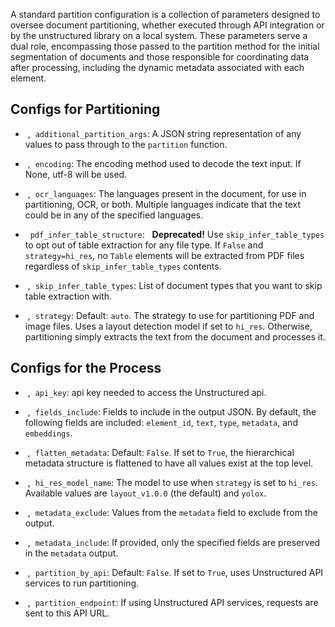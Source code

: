A standard partition configuration is a collection of parameters designed to oversee document partitioning, whether executed through API integration or by the unstructured library on a local system. These parameters serve a dual role, encompassing those passed to the partition method for the initial segmentation of documents and those responsible for coordinating data after processing, including the dynamic metadata associated with each element.

## Configs for Partitioning

*   <Icon icon="v"/><Icon icon="2"/>&nbsp;,<Icon icon="v"/><Icon icon="1"/>&nbsp;&nbsp;`additional_partition_args`: A JSON string representation of any values to pass through to the `partition` function.

*   <Icon icon="v"/><Icon icon="2"/>&nbsp;,<Icon icon="v"/><Icon icon="1"/>&nbsp;&nbsp;`encoding`: The encoding method used to decode the text input. If None, utf-8 will be used.

*   <Icon icon="v"/><Icon icon="2"/>&nbsp;,<Icon icon="v"/><Icon icon="1"/>&nbsp;&nbsp;`ocr_languages`: The languages present in the document, for use in partitioning, OCR, or both. Multiple languages indicate that the text could be in any of the specified languages.

*   <Icon icon="v"/><Icon icon="1"/>&nbsp;&nbsp;`pdf_infer_table_structure`: <Icon icon="ban"/>&nbsp;&nbsp;**Deprecated!** Use `skip_infer_table_types` to opt out of table extraction for any file type. If `False` and `strategy=hi_res`, no `Table` elements will be extracted from PDF files regardless of `skip_infer_table_types` contents.

*   <Icon icon="v"/><Icon icon="2"/>&nbsp;,<Icon icon="v"/><Icon icon="1"/>&nbsp;&nbsp;`skip_infer_table_types`: List of document types that you want to skip table extraction with.

*   <Icon icon="v"/><Icon icon="2"/>&nbsp;,<Icon icon="v"/><Icon icon="1"/>&nbsp;&nbsp;`strategy`: Default: `auto`. The strategy to use for partitioning PDF and image files. Uses a layout detection model if set to `hi_res`. Otherwise, partitioning simply extracts the text from the document and processes it.

## Configs for the Process

*   <Icon icon="v"/><Icon icon="2"/>&nbsp;,<Icon icon="v"/><Icon icon="1"/>&nbsp;&nbsp;`api_key`: api key needed to access the Unstructured api.

*   <Icon icon="v"/><Icon icon="2"/>&nbsp;,<Icon icon="v"/><Icon icon="1"/>&nbsp;&nbsp;`fields_include`: Fields to include in the output JSON. By default, the following fields are included: `element_id`, `text`, `type`, `metadata`, and `embeddings`.

*   <Icon icon="v"/><Icon icon="2"/>&nbsp;,<Icon icon="v"/><Icon icon="1"/>&nbsp;&nbsp;`flatten_metadata`: Default: `False`. If set to `True`, the hierarchical metadata structure is flattened to have all values exist at the top level.

*   <Icon icon="v"/><Icon icon="2"/>&nbsp;,<Icon icon="v"/><Icon icon="1"/>&nbsp;&nbsp;`hi_res_model_name`: The model to use when `strategy` is set to `hi_res`. Available values are `layout_v1.0.0` (the default) and `yolox`.

*   <Icon icon="v"/><Icon icon="2"/>&nbsp;,<Icon icon="v"/><Icon icon="1"/>&nbsp;&nbsp;`metadata_exclude`: Values from the `metadata` field to exclude from the output.

*   <Icon icon="v"/><Icon icon="2"/>&nbsp;,<Icon icon="v"/><Icon icon="1"/>&nbsp;&nbsp;`metadata_include`: If provided, only the specified fields are preserved in the `metadata` output.

*   <Icon icon="v"/><Icon icon="2"/>&nbsp;,<Icon icon="v"/><Icon icon="1"/>&nbsp;&nbsp;`partition_by_api`: Default: `False`. If set to `True`, uses Unstructured API services to run partitioning.

*   <Icon icon="v"/><Icon icon="2"/>&nbsp;,<Icon icon="v"/><Icon icon="1"/>&nbsp;&nbsp;`partition_endpoint`: If using Unstructured API services, requests are sent to this API URL.